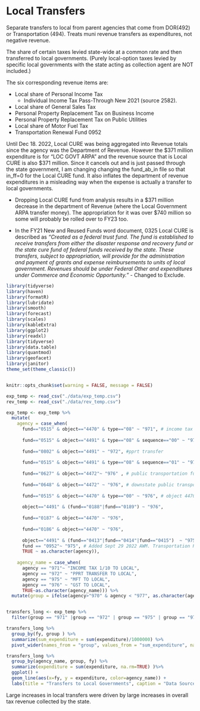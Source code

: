 # Local Transfers

Separate transfers to local from parent agencies that come from DOR(492) or Transportation (494). Treats muni revenue transfers as expenditures, not negative revenue.

The share of certain taxes levied state-wide at a common rate and then transferred to local governments. (Purely local-option taxes levied by specific local governments with the state acting as collection agent are NOT included.)

The six corresponding revenue items are:

-   Local share of Personal Income Tax
    -   Individual Income Tax Pass-Through New 2021 (source 2582).
-   Local share of General Sales Tax
-   Personal Property Replacement Tax on Business Income
-   Personal Property Replacement Tax on Public Utilities
-   Local share of Motor Fuel Tax
-   Transportation Renewal Fund 0952

Until Dec 18. 2022, Local CURE was being aggregated into Revenue totals since the agency was the Department of Revenue. However the \$371 million expenditure is for "LOC GOVT ARPA" and the revenue source that is Local CURE is also \$371 million. Since it cancels out and is just passed through the state government, I am changing changing the fund_ab_in file so that in_ff=0 for the Local CURE fund. It also inflates the department of revenue expenditures in a misleading way when the expense is actually a transfer to local governments.

-   Dropping Local CURE fund from analysis results in a \$371 million decrease in the department of Revenue (where the Local Government ARPA transfer money). The appropriation for it was over \$740 million so some will probably be rolled over to FY23 too.

-   In the FY21 New and Reused Funds word document, 0325 Local CURE is described as *"Created as a federal trust fund. The fund is established to receive transfers from either the disaster response and recovery fund or the state cure fund of federal funds received by the state. These transfers, subject to appropriation, will provide for the administration and payment of grants and expense reimbursements to units of local government. Revenues should be under Federal Other and expenditures under Commerce and Economic Opportunity."* - Changed to Exclude.

```r

library(tidyverse)
library(haven)
library(formatR)
library(lubridate)
library(smooth)
library(forecast)
library(scales)
library(kableExtra)
library(ggplot2)
library(readxl)
library(tidyverse)
library(data.table)
library(quantmod)
library(geofacet)
library(janitor)
theme_set(theme_classic())


knitr::opts_chunk$set(warning = FALSE, message = FALSE)

exp_temp <- read_csv("./data/exp_temp.csv")
rev_temp <- read_csv("./data/rev_temp.csv")
```

```r
exp_temp <- exp_temp %>% 
  mutate(
    agency = case_when(
      fund=="0515" & object=="4470" & type=="08" ~ "971", # income tax to local governments
      
      fund=="0515" & object=="4491" & type=="08" & sequence=="00" ~ "971", # object is shared revenue payments
      
      fund=="0802" & object=="4491" ~ "972", #pprt transfer
      
      fund=="0515" & object=="4491" & type=="08" & sequence=="01" ~ "976", #gst to local
      
      fund=="0627" & object=="4472"~ "976" , # public transportation fund but no observations exist
      
      fund=="0648" & object=="4472" ~ "976", # downstate public transportation, but doesn't exist
      
      fund=="0515" & object=="4470" & type=="00" ~ "976", # object 4470 is grants to local governments
      
      object=="4491" & (fund=="0188"|fund=="0189") ~ "976",
      
      fund=="0187" & object=="4470" ~ "976",
      
      fund=="0186" & object=="4470" ~ "976",
      
      object=="4491" & (fund=="0413"|fund=="0414"|fund=="0415")  ~ "975", #mft to local
      fund == "0952"~ "975", # Added Sept 29 2022 AWM. Transportation Renewal MFT
      TRUE ~ as.character(agency)),
    
    agency_name = case_when(
      agency == "971"~ "INCOME TAX 1/10 TO LOCAL",
      agency == "972" ~ "PPRT TRANSFER TO LOCAL",
      agency == "975" ~ "MFT TO LOCAL",
      agency == "976" ~ "GST TO LOCAL",
      TRUE~as.character(agency_name))) %>% 
  mutate(group = ifelse(agency>"970" & agency < "977", as.character(agency), ""))


transfers_long <- exp_temp %>% 
  filter(group == "971" |group == "972" | group == "975" | group == "976")
```

```r

transfers_long %>% 
  group_by(fy, group ) %>%
  summarize(sum_expenditure = sum(expenditure)/1000000) %>%
  pivot_wider(names_from = "group", values_from = "sum_expenditure", names_prefix = "exp_" )

transfers_long %>% 
  group_by(agency_name, group, fy) %>% 
  summarize(expenditure = sum(expenditure, na.rm=TRUE) )%>% 
  ggplot() + 
  geom_line(aes(x=fy, y = expenditure, color=agency_name)) + 
  labs(title = "Transfers to Local Governments", caption = "Data Source: Illinois Office of the Comptroller")

```

Large increases in local transfers were driven by large increases in overall tax revenue collected by the state.
